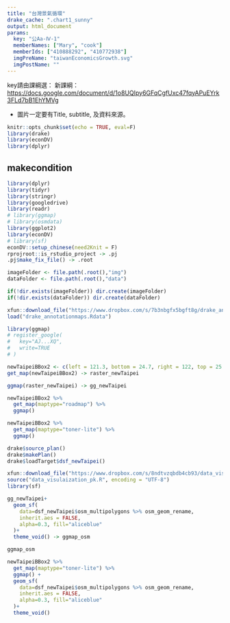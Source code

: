 ```yaml
---
title: "台灣景氣循環"
drake_cache: ".chart1_sunny"
output: html_document
params:
  key: "公Aa-Ⅳ-1" 
  memberNames: ["Mary", "cook"]
  memberIds: ["410888292", "410772938"] 
  imgPreName: "taiwanEconomicsGrowth.svg" 
  imgPostName: "" 
---
```


key請由課綱選：
新課綱：<https://docs.google.com/document/d/1o8UQIpy6GFqCgfUxc47fqyAPuEYrk3FLd7bB1EhYMVg>

  * 圖片一定要有Title, subtitle, 及資料來源。


```r
knitr::opts_chunk$set(echo = TRUE, eval=F)
library(drake)
library(econDV)
library(dplyr)

```

## makecondition

```r
library(dplyr)
library(tidyr)
library(stringr)
library(googledrive)
library(readr)
# library(ggmap)
# library(osmdata)
library(ggplot2)
library(econDV)
# library(sf)
econDV::setup_chinese(need2Knit = F)
rprojroot::is_rstudio_project -> .pj
.pj$make_fix_file() -> .root

imageFolder <- file.path(.root(),"img")
dataFolder <- file.path(.root(),"data")

if(!dir.exists(imageFolder)) dir.create(imageFolder)
if(!dir.exists(dataFolder)) dir.create(dataFolder)

xfun::download_file("https://www.dropbox.com/s/7b3nbgfx5bgft8g/drake_annotationmaps.Rdata?dl=1")
load("drake_annotationmaps.Rdata")
```

```r
library(ggmap)
# register_google(
#   key="AJ...XQ",
#   write=TRUE
# )
```

```r
newTaipeiBBox2 <- c(left = 121.3, bottom = 24.7, right = 122, top = 25.3)
get_map(newTaipeiBBox2) -> raster_newTaipei
```

```r
ggmap(raster_newTaipei) -> gg_newTaipei
```

```r
newTaipeiBBox2 %>%
  get_map(maptype="roadmap") %>%
  ggmap()
```

```r
newTaipeiBBox2 %>%
  get_map(maptype="toner-lite") %>%
  ggmap()
```

```r
drake$source_plan()
drake$makePlan()
drake$loadTarget$dsf_newTaipei()
```


```r
xfun::download_file("https://www.dropbox.com/s/8ndtvzqbdb4cb93/data_visulaization_pk.R?dl=1")
source("data_visulaization_pk.R", encoding = "UTF-8")
library(sf)

gg_newTaipei+
  geom_sf(
    data=dsf_newTaipei$osm_multipolygons %>% osm_geom_rename, 
    inherit.aes = FALSE,
    alpha=0.3, fill="aliceblue"
  )+
  theme_void() -> ggmap_osm
```

```r
ggmap_osm
```


```r
newTaipeiBBox2 %>%
  get_map(maptype="toner-lite") %>%
  ggmap() +
  geom_sf(
    data=dsf_newTaipei$osm_multipolygons %>% osm_geom_rename, 
    inherit.aes = FALSE,
    alpha=0.3, fill="aliceblue"
  )+
  theme_void() 
```

